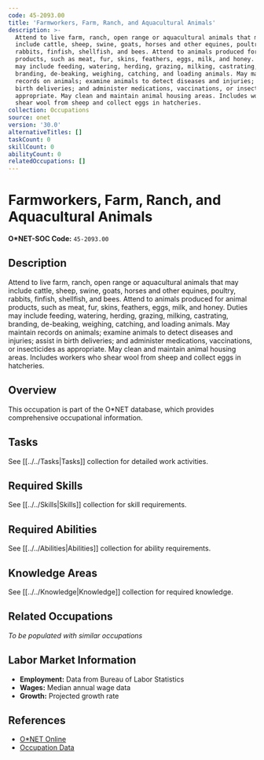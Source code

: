 ```yaml
---
code: 45-2093.00
title: 'Farmworkers, Farm, Ranch, and Aquacultural Animals'
description: >-
  Attend to live farm, ranch, open range or aquacultural animals that may
  include cattle, sheep, swine, goats, horses and other equines, poultry,
  rabbits, finfish, shellfish, and bees. Attend to animals produced for animal
  products, such as meat, fur, skins, feathers, eggs, milk, and honey. Duties
  may include feeding, watering, herding, grazing, milking, castrating,
  branding, de-beaking, weighing, catching, and loading animals. May maintain
  records on animals; examine animals to detect diseases and injuries; assist in
  birth deliveries; and administer medications, vaccinations, or insecticides as
  appropriate. May clean and maintain animal housing areas. Includes workers who
  shear wool from sheep and collect eggs in hatcheries.
collection: Occupations
source: onet
version: '30.0'
alternativeTitles: []
taskCount: 0
skillCount: 0
abilityCount: 0
relatedOccupations: []
---
```

# Farmworkers, Farm, Ranch, and Aquacultural Animals

**O*NET-SOC Code:** `45-2093.00`

## Description

Attend to live farm, ranch, open range or aquacultural animals that may include cattle, sheep, swine, goats, horses and other equines, poultry, rabbits, finfish, shellfish, and bees. Attend to animals produced for animal products, such as meat, fur, skins, feathers, eggs, milk, and honey. Duties may include feeding, watering, herding, grazing, milking, castrating, branding, de-beaking, weighing, catching, and loading animals. May maintain records on animals; examine animals to detect diseases and injuries; assist in birth deliveries; and administer medications, vaccinations, or insecticides as appropriate. May clean and maintain animal housing areas. Includes workers who shear wool from sheep and collect eggs in hatcheries.

## Overview

This occupation is part of the O*NET database, which provides comprehensive occupational information.

## Tasks

See [[../../Tasks|Tasks]] collection for detailed work activities.

## Required Skills

See [[../../Skills|Skills]] collection for skill requirements.

## Required Abilities

See [[../../Abilities|Abilities]] collection for ability requirements.

## Knowledge Areas

See [[../../Knowledge|Knowledge]] collection for required knowledge.

## Related Occupations

*To be populated with similar occupations*

## Labor Market Information

- **Employment:** Data from Bureau of Labor Statistics
- **Wages:** Median annual wage data
- **Growth:** Projected growth rate

## References

- [O*NET Online](https://www.onetonline.org/link/summary/45-2093.00)
- [Occupation Data](https://www.onetcenter.org/)
